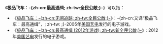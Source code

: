 {{noteTA
|G1=Games
}}
《'''极品飞车：-{zh-cn:最高通缉; zh-tw:全民公敵;}-'''》可以指：
* 《[[極速快感：全民公敵|极品飞车：-{zh-cn:无间追踪; zh-tw:全民公敵;}-]]》：-{zh-cn:又译“极品飞车：最高通缉”，; zh-tw: ;}-2005年[[美国艺电|美国艺电]]发行的电子游戏。
* 《[[極速快感：新全民公敵|极品飞车：-{zh-cn:最高通缉 (2012年游戏); zh-tw:新全民公敵;}-]]》：2012年[[美国艺电|美国艺电]]发行的电子游戏。
{{disambig}}